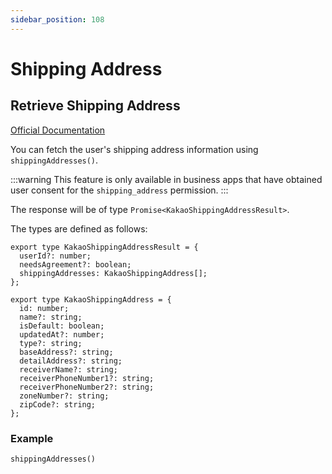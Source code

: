 ```yaml
---
sidebar_position: 108
---
```


# Shipping Address

## Retrieve Shipping Address

[Official Documentation](https://developers.kakao.com/docs/latest/ko/kakaologin/ios#shipping-address-get)

You can fetch the user's shipping address information using `shippingAddresses()`.

:::warning
This feature is only available in business apps that have obtained user consent for the `shipping_address` permission.
:::

The response will be of type `Promise<KakaoShippingAddressResult>`.

The types are defined as follows:

```tsx
export type KakaoShippingAddressResult = {
  userId?: number;
  needsAgreement?: boolean;
  shippingAddresses: KakaoShippingAddress[];
};

export type KakaoShippingAddress = {
  id: number;
  name?: string;
  isDefault: boolean;
  updatedAt?: number;
  type?: string;
  baseAddress?: string;
  detailAddress?: string;
  receiverName?: string;
  receiverPhoneNumber1?: string;
  receiverPhoneNumber2?: string;
  zoneNumber?: string;
  zipCode?: string;
};
```

### Example

```tsx
shippingAddresses()
```
